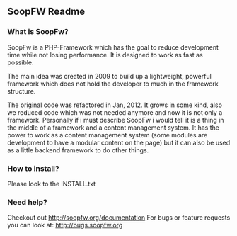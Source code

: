 == SoopFW Readme ==

=== What is SoopFw? ===

SoopFw is a PHP-Framework which has the goal to reduce development time while
not losing performance.
It is designed to work as fast as possible.

The main idea was created in 2009 to build up a lightweight, powerful framework
which does not hold the developer to much in the framework structure.

The original code was refactored in Jan, 2012.
It grows in some kind, also we reduced code which was not needed anymore and
now it is not only a framework.
Personally if i must describe SoopFw i would tell it is a thing in the middle of
a framework and a content management system.
It has the power to work as a content management system (some modules are
development to have a modular content on the page) but it can also be used as
a little backend framework to do other things.

=== How to install? ===
Please look to the INSTALL.txt

=== Need help? ===
Checkout out http://soopfw.org/documentation
For bugs or feature requests you can look at: http://bugs.soopfw.org